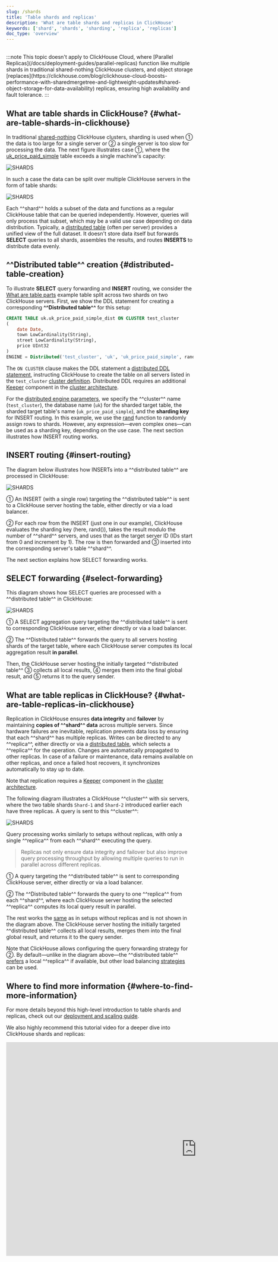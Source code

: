 ```yaml
---
slug: /shards
title: 'Table shards and replicas'
description: 'What are table shards and replicas in ClickHouse'
keywords: ['shard', 'shards', 'sharding', 'replica', 'replicas']
doc_type: 'overview'
---
```



<br/>
:::note
This topic doesn't apply to ClickHouse Cloud, where [Parallel Replicas](/docs/deployment-guides/parallel-replicas) function like multiple shards in traditional shared-nothing ClickHouse clusters, and object storage [replaces](https://clickhouse.com/blog/clickhouse-cloud-boosts-performance-with-sharedmergetree-and-lightweight-updates#shared-object-storage-for-data-availability) replicas, ensuring high availability and fault tolerance.
:::

## What are table shards in ClickHouse? {#what-are-table-shards-in-clickhouse}

In traditional [shared-nothing](https://en.wikipedia.org/wiki/Shared-nothing_architecture) ClickHouse clusters, sharding is used when ① the data is too large for a single server or ② a single server is too slow for processing the data. The next figure illustrates case ①, where the [uk_price_paid_simple](/parts) table exceeds a single machine's capacity:

<Image img={image_01} size="lg" alt='SHARDS'/>

<br/>

In such a case the data can be split over multiple ClickHouse servers in the form of table shards:

<Image img={image_02} size="lg" alt='SHARDS'/>

<br/>

Each ^^shard^^ holds a subset of the data and functions as a regular ClickHouse table that can be queried independently. However, queries will only process that subset, which may be a valid use case depending on data distribution. Typically, a [distributed table](/docs/engines/table-engines/special/distributed) (often per server) provides a unified view of the full dataset. It doesn't store data itself but forwards **SELECT** queries to all shards, assembles the results, and routes **INSERTS** to distribute data evenly.

## ^^Distributed table^^ creation {#distributed-table-creation}

To illustrate **SELECT** query forwarding and **INSERT** routing, we consider the [What are table parts](/parts) example table split across two shards on two ClickHouse servers. First, we show the DDL statement for creating a corresponding **^^Distributed table^^** for this setup:

```sql
CREATE TABLE uk.uk_price_paid_simple_dist ON CLUSTER test_cluster
(
    date Date,
    town LowCardinality(String),
    street LowCardinality(String),
    price UInt32
)
ENGINE = Distributed('test_cluster', 'uk', 'uk_price_paid_simple', rand())
```

The `ON CLUSTER` clause makes the DDL statement a [distributed DDL statement](/docs/sql-reference/distributed-ddl), instructing ClickHouse to create the table on all servers listed in the `test_cluster` [cluster definition](/architecture/replication/#configure-clickhouse-servers). Distributed DDL requires an additional [Keeper](https://clickhouse.com/clickhouse/keeper) component in the [cluster architecture](/architecture/horizontal-scaling).

For the [distributed engine parameters](/docs/engines/table-engines/special/distributed#distributed-parameters), we specify the ^^cluster^^ name (`test_cluster`), the database name (`uk`) for the sharded target table, the sharded target table's name (`uk_price_paid_simple`), and the **sharding key** for INSERT routing. In this example, we use the [rand](/sql-reference/functions/random-functions#rand) function to randomly assign rows to shards. However, any expression—even complex ones—can be used as a sharding key, depending on the use case. The next section illustrates how INSERT routing works.

## INSERT routing {#insert-routing}

The diagram below illustrates how INSERTs into a ^^distributed table^^ are processed in ClickHouse:

<Image img={image_03} size="lg" alt='SHARDS'/>

<br/>

① An INSERT (with a single row) targeting the ^^distributed table^^ is sent to a ClickHouse server hosting the table, either directly or via a load balancer.

② For each row from the INSERT (just one in our example), ClickHouse evaluates the sharding key (here, rand()), takes the result modulo the number of ^^shard^^ servers, and uses that as the target server ID (IDs start from 0 and increment by 1). The row is then forwarded and ③ inserted into the corresponding server's table ^^shard^^.

The next section explains how SELECT forwarding works.

## SELECT forwarding {#select-forwarding}

This diagram shows how SELECT queries are processed with a ^^distributed table^^ in ClickHouse:

<Image img={image_04} size="lg" alt='SHARDS'/>

<br/>

① A SELECT aggregation query targeting the ^^distributed table^^ is sent to corresponding ClickHouse server, either directly or via a load balancer.

② The ^^Distributed table^^ forwards the query to all servers hosting shards of the target table, where each ClickHouse server computes its local aggregation result **in parallel**.

Then, the ClickHouse server hosting the initially targeted ^^distributed table^^ ③ collects all local results, ④ merges them into the final global result, and ⑤ returns it to the query sender.

## What are table replicas in ClickHouse? {#what-are-table-replicas-in-clickhouse}

Replication in ClickHouse ensures **data integrity** and **failover** by maintaining **copies of ^^shard^^ data** across multiple servers. Since hardware failures are inevitable, replication prevents data loss by ensuring that each ^^shard^^ has multiple replicas. Writes can be directed to any ^^replica^^, either directly or via a [distributed table](#distributed-table-creation), which selects a ^^replica^^ for the operation. Changes are automatically propagated to other replicas. In case of a failure or maintenance, data remains available on other replicas, and once a failed host recovers, it synchronizes automatically to stay up to date.

Note that replication requires a [Keeper](https://clickhouse.com/clickhouse/keeper) component in the [cluster architecture](/architecture/horizontal-scaling).

The following diagram illustrates a ClickHouse ^^cluster^^ with six servers, where the two table shards `Shard-1` and `Shard-2` introduced earlier each have three replicas. A query is sent to this ^^cluster^^:

<Image img={image_05} size="lg" alt='SHARDS'/>

<br/>

Query processing works similarly to setups without replicas, with only a single ^^replica^^ from each ^^shard^^ executing the query.

> Replicas not only ensure data integrity and failover but also improve query processing throughput by allowing multiple queries to run in parallel across different replicas.

① A query targeting the ^^distributed table^^ is sent to corresponding ClickHouse server, either directly or via a load balancer.

② The ^^Distributed table^^ forwards the query to one ^^replica^^ from each ^^shard^^, where each ClickHouse server hosting the selected ^^replica^^ computes its local query result in parallel.

The rest works the [same](#select-forwarding) as in setups without replicas and is not shown in the diagram above. The ClickHouse server hosting the initially targeted ^^distributed table^^ collects all local results, merges them into the final global result, and returns it to the query sender.

Note that ClickHouse allows configuring the query forwarding strategy for ②. By default—unlike in the diagram above—the ^^distributed table^^ [prefers](/docs/operations/settings/settings#prefer_localhost_replica) a local ^^replica^^ if available, but other load balancing [strategies](/docs/operations/settings/settings#load_balancing) can be used.

## Where to find more information {#where-to-find-more-information}

For more details beyond this high-level introduction to table shards and replicas, check out our [deployment and scaling guide](/docs/architecture/horizontal-scaling).

We also highly recommend this tutorial video for a deeper dive into ClickHouse shards and replicas:

<iframe width="1024" height="576" src="https://www.youtube.com/embed/vBjCJtw_Ei0?si=WqopTrnti6usCMRs" title="YouTube video player" frameborder="0" allow="accelerometer; autoplay; clipboard-write; encrypted-media; gyroscope; picture-in-picture; web-share" referrerpolicy="strict-origin-when-cross-origin" allowfullscreen></iframe>
